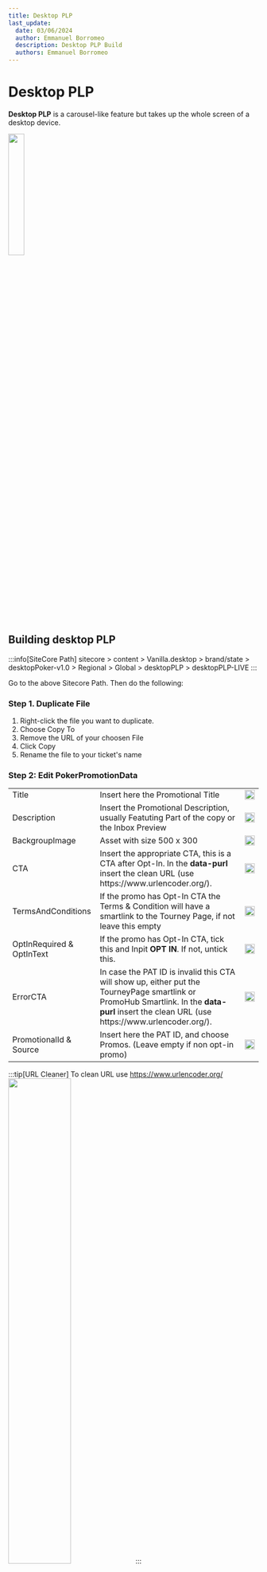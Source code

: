 ```yaml
---
title: Desktop PLP
last_update:
  date: 03/06/2024
  author: Emmanuel Borromeo
  description: Desktop PLP Build
  authors: Emmanuel Borromeo
---
```


# Desktop PLP

**Desktop PLP** is a carousel-like feature but takes up the whole screen of a desktop device.

<img src="/img/builds/desktop-plp/sample.png" width="25%"/>

## Building desktop PLP

:::info[SiteCore Path]
sitecore > content > Vanilla.desktop > brand/state > desktopPoker-v1.0 > Regional > Global > desktopPLP > desktopPLP-LIVE
:::

Go to the above Sitecore Path. Then do the following:

### Step 1. Duplicate File

1. Right-click the file you want to duplicate.
2. Choose Copy To
3. Remove the URL of your choosen File
4. Click Copy
5. Rename the file to your ticket's name

### Step 2: Edit PokerPromotionData

<table>
<tbody>
<tr>
<td>Title</td>
<td>Insert here the Promotional Title</td>
<td><img src="/img/builds/desktop-plp/desktop plp title.png" width="100%"/></td>
</tr>
<tr>
<td>Description</td>
<td>Insert the Promotional Description, usually Featuting Part of the copy or the Inbox Preview</td>
<td><img src="/img/builds/desktop-plp/desktop plp desc.png" width="100%"/></td>
</tr>
<tr>
<td>BackgroupImage</td>
<td>Asset with size 500 x 300</td>
<td><img src="/img/builds/desktop-plp/desktop plp bg.png" width="100%"/></td>
</tr>
<tr>
<td>CTA</td>
<td>Insert the appropriate CTA, this is a CTA after Opt-In. In the <strong>data-purl</strong> insert the clean URL (use https://www.urlencoder.org/).</td>
<td><img src="/img/builds/desktop-plp/desktop plp cta.png" width="100%"/></td>
</tr>
<tr>
<td>TermsAndConditions</td>
<td>If the promo has Opt-In CTA the Terms &amp; Condition will have a smartlink to the Tourney Page, if not leave this empty</td>
<td><img src="/img/builds/desktop-plp/mobi plp tnc.png" width="100%"/></td>
</tr>
<tr>
<td>OptInRequired & OptInText</td>
<td>If the promo has Opt-In CTA, tick this and Inpit <strong>OPT IN</strong>. If not, untick this.</td>
<td><img src="/img/builds/desktop-plp/desktop plp opt in.png" width="100%"/></td>
</tr>
<tr>
<td>ErrorCTA</td>
<td>In case the PAT ID is invalid this CTA will show up, either put the TourneyPage smartlink or PromoHub Smartlink. In the <strong>data-purl</strong> insert the clean URL (use https://www.urlencoder.org/).</td>
<td><img src="/img/builds/desktop-plp/desktop plp error cta.png" width="100%"/></td>
</tr>
<tr>
<td>PromotionalId & Source</td>
<td>Insert here the PAT ID, and choose Promos. (Leave empty if non opt-in promo)</td>
<td><img src="/img/builds/desktop-plp/mobi plp promos.png" width="100%"/></td>
</tr>
</tbody>
</table>

:::tip[URL Cleaner]
To clean URL use https://www.urlencoder.org/
<img src="/img/builds/mobile-plp/url cleaner.png" width="50%"/>
:::



### Step 3: Filter & Publishing Date

1. Insert your QA Filter under **Condition**

```html
QueryString.Get('qa') = 'manila'
```

2. Clear Publishing Date (for new builds)

### Step 4: Screenshot your PLP

Go to your sites plp preview page with your qa filter name, then look for your output.

```html
https://poker.nj.betmgm.com/en/clientplp?qa=manila
```
